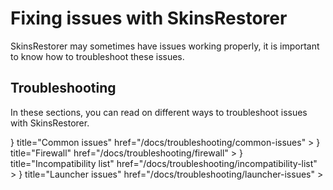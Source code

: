 
# Fixing issues with SkinsRestorer

SkinsRestorer may sometimes have issues working properly, it is important to know how to troubleshoot these issues.

## Troubleshooting

In these sections, you can read on different ways to troubleshoot issues with SkinsRestorer.

<Cards>
  <Cards.Card
    icon={
      <LifebuoyIcon/>
    }
    title="Common issues"
    href="/docs/troubleshooting/common-issues"
  >
  </Cards.Card>
  <Cards.Card
    icon={
      <FireIcon/>
    }
    title="Firewall"
    href="/docs/troubleshooting/firewall"
  >
  </Cards.Card>
    <Cards.Card
        icon={
            <ExclamationTriangleIcon/>
        }
        title="Incompatibility list"
        href="/docs/troubleshooting/incompatibility-list"
    >
    </Cards.Card>
    <Cards.Card
        icon={
            <ComputerDesktopIcon/>
        }
        title="Launcher issues"
        href="/docs/troubleshooting/launcher-issues"
    >
    </Cards.Card>
</Cards>
